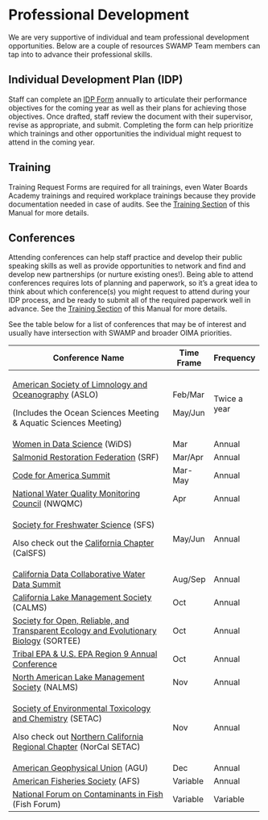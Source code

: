 # Professional Development

We are very supportive of individual and team professional development opportunities. Below are a couple of resources SWAMP Team members can tap into to advance their professional skills.

## Individual Development Plan (IDP)

Staff can complete an [IDP Form](https://www.documents.dgs.ca.gov/dgs/fmc/pdf/std637.pdf) annually to articulate their performance objectives for the coming year as well as their plans for achieving those objectives. Once drafted, staff review the document with their supervisor, revise as appropriate, and submit. Completing the form can help prioritize which trainings and other opportunities the individual might request to attend in the coming year.

## Training

Training Request Forms are required for all trainings, even Water Boards Academy trainings and required workplace trainings because they provide documentation needed in case of audits. See the [Training Section](https://cawaterboarddatacenter.github.io/swamp-manual/training.html) of this Manual for more details.

## Conferences

Attending conferences can help staff practice and develop their public speaking skills as well as provide opportunities to network and find and develop new partnerships (or nurture existing ones!). Being able to attend conferences requires lots of planning and paperwork, so it's a great idea to think about which conference(s) you might request to attend during your IDP process, and be ready to submit all of the required paperwork well in advance. See the [Training Section](https://cawaterboarddatacenter.github.io/swamp-manual/training.html) of this Manual for more details.

See the table below for a list of conferences that may be of interest and usually have intersection with SWAMP and broader OIMA priorities.

+---------------------------------------------------------------------------------------------------------------------------+------------+--------------+
| Conference Name                                                                                                           | Time Frame | Frequency    |
+===========================================================================================================================+============+==============+
| [American Society of Limnology and Oceanography](https://www.aslo.org/meetings/) (ASLO)                                   | Feb/Mar    | Twice a year |
|                                                                                                                           |            |              |
| (Includes the Ocean Sciences Meeting & Aquatic Sciences Meeting)                                                          | May/Jun    |              |
+---------------------------------------------------------------------------------------------------------------------------+------------+--------------+
| [Women in Data Science](https://www.widsconference.org/conference.html) (WiDS)                                            | Mar        | Annual       |
+---------------------------------------------------------------------------------------------------------------------------+------------+--------------+
| [Salmonid Restoration Federation](https://www.calsalmon.org/conferences) (SRF)                                            | Mar/Apr    | Annual       |
+---------------------------------------------------------------------------------------------------------------------------+------------+--------------+
| [Code for America Summit](https://summit.codeforamerica.org/)                                                             | Mar-May    | Annual       |
+---------------------------------------------------------------------------------------------------------------------------+------------+--------------+
| [National Water Quality Monitoring Council](https://www.epa.gov/awma/national-water-quality-monitoring-council) (NWQMC)   | Apr        | Annual       |
+---------------------------------------------------------------------------------------------------------------------------+------------+--------------+
| [Society for Freshwater Science](https://freshwater-science.org/events) (SFS)                                             | May/Jun    | Annual       |
|                                                                                                                           |            |              |
| Also check out the [California Chapter](https://freshwater-science.org/my-sfs/chapters/california) (CalSFS)               |            |              |
+---------------------------------------------------------------------------------------------------------------------------+------------+--------------+
| [California Data Collaborative Water Data Summit](https://www.cawaterdatasummit.org/)                                     | Aug/Sep    | Annual       |
+---------------------------------------------------------------------------------------------------------------------------+------------+--------------+
| [California Lake Management Society](https://www.california-lakes.org/calms-conference) (CALMS)                           | Oct        | Annual       |
+---------------------------------------------------------------------------------------------------------------------------+------------+--------------+
| [Society for Open, Reliable, and Transparent Ecology and Evolutionary Biology](https://www.sortee.org/upcoming/) (SORTEE) | Oct        | Annual       |
+---------------------------------------------------------------------------------------------------------------------------+------------+--------------+
| [Tribal EPA & U.S. EPA Region 9 Annual Conference](https://tribalepa.com/)                                                | Oct        | Annual       |
+---------------------------------------------------------------------------------------------------------------------------+------------+--------------+
| [North American Lake Management Society](https://www.nalms.org/nalms-symposia/) (NALMS)                                   | Nov        | Annual       |
+---------------------------------------------------------------------------------------------------------------------------+------------+--------------+
| [Society of Environmental Toxicology and Chemistry](https://www.setac.org/page/MeetingsandEvents) (SETAC)                 | Nov        | Annual       |
|                                                                                                                           |            |              |
| Also check out [Northern California Regional Chapter](https://www.norcalsetac.com/events.html) (NorCal SETAC)             |            |              |
+---------------------------------------------------------------------------------------------------------------------------+------------+--------------+
| [​American Geophysical Union](https://www.agu.org/Plan-for-a-Meeting/AGUMeetings) (AGU)                                    | Dec        | Annual       |
+---------------------------------------------------------------------------------------------------------------------------+------------+--------------+
| [​American Fisheries Society](https://fisheries.org/events/) (AFS)                                                         | Variable   | Annual       |
+---------------------------------------------------------------------------------------------------------------------------+------------+--------------+
| [National Forum on Contaminants in Fish](https://www.epa.gov/fish-tech/national-forum-contaminants-fish) (Fish Forum)     | Variable   | Variable     |
+---------------------------------------------------------------------------------------------------------------------------+------------+--------------+
